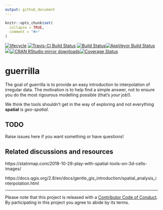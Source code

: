 ```yaml
---
output: github_document
---
```


<!-- README.md is generated from README.Rmd. Please edit that file -->

```r
knitr::opts_chunk$set(
  collapse = TRUE,
  comment = "#>"
)
```



  [![lifecycle](https://img.shields.io/badge/lifecycle-maturing-blue.svg)](https://www.tidyverse.org/lifecycle/#maturing) [![Travis-CI Build Status](http://badges.herokuapp.com/travis/mdsumner/guerrilla?branch=master&env=BUILD_NAME=trusty_release&label=linux)](https://travis-ci.org/mdsumner/guerrilla)
[![Build Status](http://badges.herokuapp.com/travis/mdsumner/guerrilla?branch=master&env=BUILD_NAME=osx_release&label=osx)](https://travis-ci.org/mdsumner/guerrilla)[![AppVeyor Build Status](https://ci.appveyor.com/api/projects/status/github/mdsumner/guerrilla?branch=master&svg=true)](https://ci.appveyor.com/project/mdsumner/guerrilla)[![](http://www.r-pkg.org/badges/version/guerrilla)](http://www.r-pkg.org/pkg/guerrilla)[![CRAN RStudio mirror downloads](http://cranlogs.r-pkg.org/badges/guerrilla)](http://www.r-pkg.org/pkg/guerrilla)[![Coverage Status](https://img.shields.io/codecov/c/github/mdsumner/guerrilla/master.svg)](https://codecov.io/github/mdsumner/guerrilla?branch=master)


# guerrilla

The goal of guerrilla is to provide an easy introduction to interpolation of irregular data. 
The motivation is to help find a simple answer, not to ensure you do the most rigourous
modelling possible (that's *your* job!). 

We think the tools shouldn't get in the way of exploring and not everything **spatial** is *geo-spatial*.



## TODO

Raise issues here if you want something or have questions!

## Related discussions and resources

https://statnmap.com/2018-10-28-play-with-spatial-tools-on-3d-cells-images/

https://docs.qgis.org/2.8/en/docs/gentle_gis_introduction/spatial_analysis_interpolation.html


---

Please note that this project is released with a [Contributor Code of Conduct](CONDUCT.md).
  By participating in this project you agree to abide by its terms.